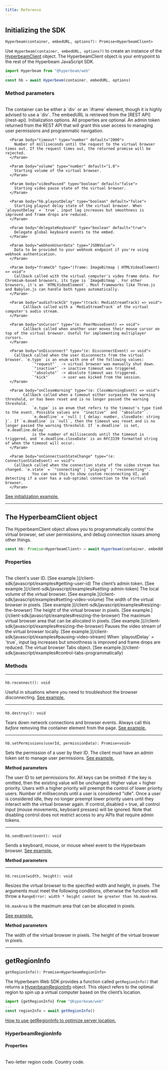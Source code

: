 ```yaml
---
title: Reference
---
```


## Initializing the SDK

`Hyperbeam(container, embedURL, options?): Promise<HyperbeamClient>`

Use `Hyperbeam(container, embedURL, options?)` to create an instance of the [HyperbeamClient](/client-sdk/javascript/reference#the-hyperbeamclient-object) object. The HyperbeamClient object is your entrypoint to the rest of the Hyperbeam JavaScript SDK.

```js JavaScript
import Hyperbeam from "@hyperbeam/web"
...
const hb = await Hyperbeam(container, embedURL, options)
```

### Method parameters
<br />
<Param body="container" type="HTMLDivElement | HTMLIFrameElement">
	The container can be either a `div` or an `iframe` element, though it is highly advised to use a `div`.
</Param>

<Param body="embedURL" type="string">
	The embedURL is retrieved from the [REST API](/rest-api).
</Param>

<Param body="options" optional type="HyperbeamOptions Object">
  Initialization options. All properties are optional.
  <Expandable>
      <Param body="adminToken" type="string">
        An admin token returned from the REST API that will grant this user access to managing user permissions and programmatic navigation.
      </Param>

      <Param body="timeout" type="number" default="2000">
        Number of milliseconds until the request to the virtual browser times out. If the request times out, the returned promise will be rejected.
      </Param>

      <Param body="volume" type="number" default="1.0">
        Starting volume of the virtual browser.
      </Param>

      <Param body="videoPaused" type="boolean" default="false">
        Starting video pause state of the virtual browser.
      </Param>

      <Param body="hb.playoutDelay" type="boolean" default="false">
        Starting playout delay state of the virtual browser. When `playoutDelay` = `true`, input lag increases but smoothness is improved and frame drops are reduced.
      </Param>

      <Param body="delegateKeyboard" type="boolean" default="true">
        Delegate global keyboard events to the embed.
      </Param>

      <Param body="webhookUserdata" type="JSONValue">
        Data to be provided to your webhook endpoint if you're using webhook authentication.
      </Param>

      <Param body="frameCb" type="(frame: ImageBitmap | HTMLVideoElement) => void">
        Callback called with the virtual computer's video frame data. For Chromium-based browsers, its type is `ImageBitmap`. For other browsers, it's an `HTMLVideoElement`. Most frameworks like Three.js and Babylon.js can handle both types automatically.
      </Param>

      <Param body="audioTrackCb" type="(track: MediaStreamTrack) => void">
    		Callback called with a `MediaStreamTrack` of the virtual computer's audio stream.
      </Param>

      <Param body="onCursor" type="(e: PeerMouseEvent) => void">
    		Callback called when another user moves their mouse cursor on top of the virtual browser. Useful for implementing multiplayer cursors.
      </Param>

      <Param body="onDisconnect" type="(e: DisconnectEvent) => void">
      	Callback called when the user disconnects from the virtual browser. `e.type` is an enum with one of the following values:
				`"request"`  -> virtual browser was manually shut down.
				`"inactive"` -> inactive timeout was triggered.
				`"absolute"` -> absolute timeout was triggered.
				`"kick"`     -> user was kicked from the session.
      </Param>

      <Param body="onCloseWarning" type="(e: CloseWarningEvent) => void">
    		Callback called when a timeout either surpasses the warning threshold, or has been reset and is no longer passed the warning threshold.
				`e.type` is an enum that refers to the timeout's type tied to the event. Possible values are `"inactive"` and `"absolute"`.
				`e.deadline` = `null | { delay: number, closeDate: string }`. If `e.deadline` is `null`, then the timeout was reset and is no longer passed the warning threshold. If `e.deadline` is set, `e.deadline.delay`
				is the number of milliseconds until the timeout is triggered, and `e.deadline.closeDate` is an RFC3339 formatted string of when the timeout will occur.
      </Param>

      <Param body="onConnectionStateChange" type="(e: ConnectionStateEvent) => void">
      	Callback called when the connection state of the video stream has changed. `e.state` = `"connecting" | "playing" | "reconnecting"`.
				You can use this to show custom reconnecting UI, and detecting if a user has a sub-optimal connection to the virtual browser.
      </Param>
  </Expandable>
</Param>

[See initialization example.](/client-sdk/javascript/examples#loading-a-virtual-browser)

---
## The HyperbeamClient object

The HyperbeamClient object allows you to programmatically control the virtual browser, set user permissions, and debug connection issues among other things.

```js JavaScript
const hb: Promise<HyperbeamClient> = await Hyperbeam(container, embedURL, options)
```

### Properties
<br />
<Param body="hb.userId" type="string">
  The client's user ID. [See example.](/client-sdk/javascript/examples#getting-user-id)
</Param>

<Param body="hb.adminToken" type="string">
 The client’s admin token. [See example.](/client-sdk/javascript/examples#setting-admin-token)
</Param>

<Param body="hb.volume" type="number">
	The local volume of the virtual browser. [See example.](/client-sdk/javascript/examples#setting-video-volume)
</Param>

<Param body="hb.width" type="number">
  The width of the virtual browser in pixels. [See example.](/client-sdk/javascript/examples#resizing-the-browser)
</Param>

<Param body="hb.height" type="number">
  The height of the virtual browser in pixels. [See example.](/client-sdk/javascript/examples#resizing-the-browser)
</Param>

<Param body="hb.maxArea" type="number">
  The maximum virtual browser area that can be allocated in pixels. [See example.](//client-sdk/javascript/examples#resizing-the-browser)
</Param>

<Param body="hb.videoPaused" type="boolean">
  Pauses the video stream of the virtual browser locally. [See example.](/client-sdk/javascript/examples#pausing-video-stream)
</Param>

<Param body="hb.playoutDelay" type="boolean">
  When `playoutDelay` = `true`, input lag increases but smoothness is improved and frame drops are reduced.
</Param>

<Param body="hb.tabs" type="Tabs Object">
  The virtual browser Tabs object. [See example.](/client-sdk/javascript/examples#control-tabs-programmatically)
</Param>


### Methods
---
#### <Heading hidden>reconnect</Heading>
`hb.reconnect(): void`

Useful in situations where you need to troubleshoot the browser disconnecting. [See example.](/client-sdk/javascript/examples#manual-reconnection)

---
#### <Heading hidden>destroy</Heading>
`hb.destroy(): void`

 Tears down network connections and browser events. Always call this *before* removing the container element from the page. [See example.](/client-sdk/javascript/examples#destroying-the-embed)

---

#### <Heading hidden>setPermissions</Heading>
`hb.setPermissions(userId, permissionData): Promise<void>`

Sets the permission of a user by their ID. The client must have an admin token set to manage user permissions. [See example.](/client-sdk/javascript/examples#setting-permissions)

**Method parameters**

<Param body="userId" type="string">
	The user ID to set permissions for.
</Param>

<Param body="permissionData" type="object">
	All keys can be omitted: if the key is omitted, then the existing value will be unchanged.
	<Expandable>
		<Param body="priority" type="number" default="0">
			Higher value = higher priority. Users with a higher priority will preempt the control of lower priority users.
		</Param>
		<Param body="idle_timeout" type="number">
			Number of milliseconds until a user is considered "idle". Once a user is considered idle, they no longer preempt lower priority users until they interact with the virtual browser again.
		</Param>
		<Param body="control_disabled" type="boolean" default="<control_disable_default>">
			If control_disabled = true, all control input (mouse movements, keyboard presses) will be ignored. Note that disabling control does not restrict access to any APIs that require admin tokens.
		</Param>
	</Expandable>
</Param>

---

#### <Heading hidden>sendEvent</Heading>
`hb.sendEvent(event): void`

Sends a keyboard, mouse, or mouse wheel event to the Hyperbeam browser. [See example.](/client-sdk/javascript/examples#send-events-programmatically)

**Method parameters**

<Param body="event" type="KeyEvent | MouseEvent | WheelEvent">
</Param>

---
#### <Heading hidden>resize</Heading>
`hb.resize(width, height): void`

Resizes the virtual browser to the specified width and height, in pixels. The arguments must meet the following conditions, otherwise the function will throw a `RangeError: width * height cannot be greater than hb.maxArea`.

`hb.maxArea` is the maximum area that can be allocated in pixels.

[See example.](/client-sdk/javascript/examples#resizing-the-browser)

**Method parameters**

<Param body="width" type="number">
	The width of the virtual browser in pixels.
</Param>

<Param body="height" type="number">
	The height of the virtual browser in pixels.
</Param>

---

## getRegionInfo

`getRegionInfo(): Promise<HyperbeamRegionInfo>`

The Hyperbeam Web SDK provides a function called `getRegionInfo()` that returns a [HyperbeamRegionInfo](/client-sdk/javascript/reference#hyperbeamregioninfo) object. This object refers to the optimal region to spin up a virtual computer based on the client’s location.

```js JavaScript
import {getRegionInfo} from "@hyperbeam/web"
...
const regionInfo = await getRegionInfo()
```

[How to use getRegionInfo to optimize server location.](/client-sdk/javascript/examples#optimize-server-location)

### HyperbeamRegionInfo

#### Properties
<br />
<Param body="region" type="string">
	Two-letter region code.
</Param>

<Param body="country" type="string" optional>
	Country code.
</Param>

